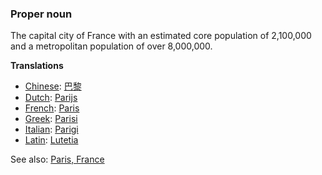 ===Proper noun===

The capital city of France with an estimated core population of 2,100,000 and a metropolitan population of over 8,000,000.

'''Translations'''

*[[Chinese]]: [[巴黎]]
*[[Dutch]]: [[Parijs]]
*[[French]]: [[Paris]]
*[[Greek]]: [[Parisi]]
*[[Italian]]: [[Parigi]]
*[[Latin]]: [[Lutetia]]

See also: [[en:Paris, France|Paris, France]]